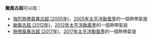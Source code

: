 {{NoteTA
|G1=TyphoonNew
|G2=TyphoonOld
|G3=Weather
}}
'''颱風古超'''可以指：

*[[強烈熱帶風暴古超_(2005年)|強烈熱帶風暴古超 (2005年)]]，[[2005年太平洋颱風季|2005年太平洋颱風季]]的一個熱帶氣旋
*[[颱風古超_(2012年)|颱風古超 (2012年)]]，[[2012年太平洋颱風季|2012年太平洋颱風季]]的一個熱帶氣旋
*[[熱帶風暴古超_(2017年)|熱帶風暴古超 (2017年)]]，[[2017年太平洋颱風季|2017年太平洋颱風季]]的一個熱帶氣旋

{{消歧义|cat=热带气旋消歧义}}

{{start box}}
{{succession box|[[颱風瑪娃|瑪娃]]|[[颱風泰利|泰利]]|太平洋颱風季名稱|古超}}
{{end box}}

{{太平洋颱風季熱帶氣旋名單}}